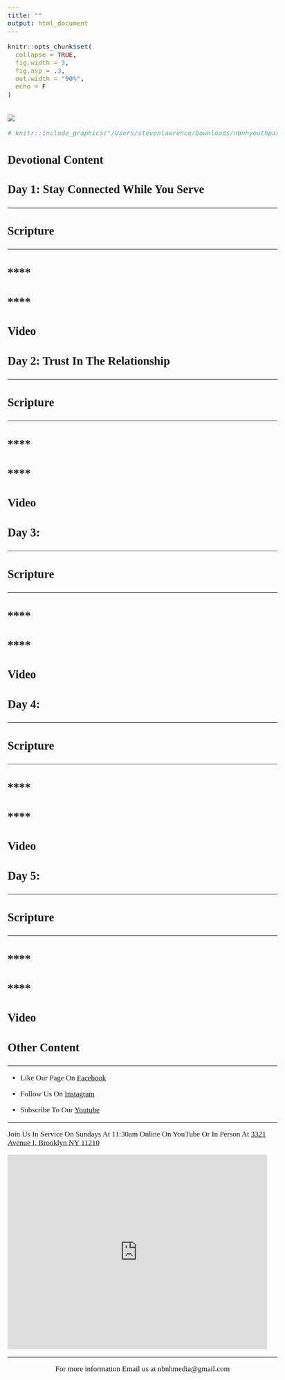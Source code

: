 ```yaml
---
title: ""
output: html_document
---
```


<style type="text/css">
  
/* Whole document: */
body  { 
  font-family: Arial Narrow;
  font-size: 13pt;
}
/* Headers */
h1,h2,h3,h4,h5,h6{
  font-size: 20pt;
 }

 
 @media screen and (min-width: 100px) and (max-width:768px) { 
    .video iframe {height:200px}
}
 
 /* TAB COLORS */
 
.color-tabs>.nav-pills>li:nth-child(1){
           background: #e6f5ff;
           font-color: #99d6ff;
           }
.color-tabs>.nav-pills>li:nth-child(2){
        background:#e6f5ff;
        }
.color-tabs>.nav-pills>li:nth-child(3){
        background:#e6f5ff;
        font-color: #000000
         }
.color-tabs>.nav-pills>li:nth-child(4){
       background:#e6f5ff;
       }
 

</style>

```r
knitr::opts_chunk$set(
  collapse = TRUE,
  fig.width = 3,
  fig.asp = .3,
  out.width = "90%",
  echo = F
)
```

# 

![](./images/Relationship.jpg)



```r

# knitr::include_graphics("/Users/stevenlawrence/Downloads/nbnhyouthparty.jpg")

```


## Devotional Content {.tabset .tabset-pills}


### Day 1: Stay Connected While You Serve {.tabset .tabset-pills .tabset-fade .color-tabs}

***

#### 

<h3>**Scripture**</h3>

****




#### 
<h3>****</h3>




#### 
<h3>****</h3>

 

#### 
<h3>**Video**</h3>




### Day 2: Trust In The Relationship {.tabset .tabset-pills .tabset-fade .color-tabs}

***

#### 
<h3>**Scripture**</h3>

****



#### 
<h3>****</h3>



#### 
<h3>****</h3>

 
 

####
<h3>**Video**</h3>




### Day 3: {.tabset .tabset-pills .tabset-fade .color-tabs}

***

#### 
<h3>**Scripture**</h3>

****



#### 
<h3>****</h3>



#### 
<h3>****</h3>




####
<h3>**Video**</h3>




### Day 4:{.tabset .tabset-pills .tabset-fade .color-tabs}

***

####
<h3>**Scripture**</h3>

****



####
<h3>****</h3>



####
<h3>****</h3>




####
<h3>**Video**</h3>



### Day 5:{.tabset .tabset-pills .tabset-fade .color-tabs}

***

####
<h3>**Scripture**</h3>

****


####
<h3>****</h3>




####
<h3>****</h3>



####
<h3>**Video**</h3>



### Other Content

***

- Like Our Page On [Facebook](https://www.facebook.com/nbnhchurchh)

- Follow Us On [Instagram](https://www.instagram.com/nbnhchurch/)

- Subscribe To Our [Youtube](https://www.youtube.com/channel/UCnJ8J2Py2yPHBZ42_EgM-Rw/videos)



***

Join Us In Service On Sundays At 11:30am Online On YouTube Or In Person At [3321 Avenue I, Brooklyn NY 11210](https://goo.gl/maps/zEqTeSeUTucacoFx7)

<iframe src="https://www.google.com/maps/embed?pb=!1m18!1m12!1m3!1d3028.005015946071!2d-73.94586834965841!3d40.62977135047868!2m3!1f0!2f0!3f0!3m2!1i1024!2i768!4f13.1!3m3!1m2!1s0x89c244acc178ad61%3A0xa86518fbddee32ae!2s3321%20Avenue%20I%2C%20Brooklyn%2C%20NY%2011210!5e0!3m2!1sen!2sus!4v1618608302902!5m2!1sen!2sus" width="600" height="450" style="border:0;" allowfullscreen="" loading="lazy"></iframe>

***

<center>For more information Email us at nbnhmedia@gmail.com







